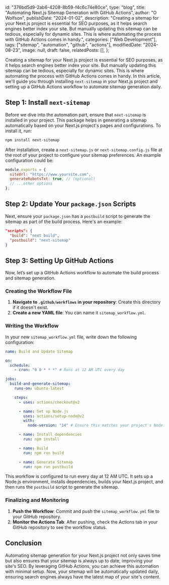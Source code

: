   id: "376bd5d9-2ab6-4208-8b59-f4c6c74e80ce",
  type: "blog",
  title: "Automating Next.js Sitemap Generation with GitHub Actions",
  author: "O Wolfson",
  publishDate: "2024-01-02",
  description:
    "Creating a sitemap for your Next.js project is essential for SEO purposes, as it helps search engines better index your site. But manually updating this sitemap can be tedious, especially for dynamic sites. This is where automating the process with GitHub Actions comes in handy.",
  categories: ["Web Development"],
  tags: ["sitemap", "automation", "github", "actions"],
  modifiedDate: "2024-08-23",
  image: null,
  draft: false,
  relatedPosts: [],
};

Creating a sitemap for your Next.js project is essential for SEO purposes, as it helps search engines better index your site. But manually updating this sitemap can be tedious, especially for dynamic sites. This is where automating the process with GitHub Actions comes in handy. In this article, we'll guide you through installing `next-sitemap` in your Next.js project and setting up a GitHub Actions workflow to automate sitemap generation daily.

## Step 1: Install `next-sitemap`

Before we dive into the automation part, ensure that `next-sitemap` is installed in your project. This package helps in generating a sitemap automatically based on your Next.js project's pages and configurations. To install it, run:

```bash
npm install next-sitemap
```

After installation, create a `next-sitemap.js` or `next-sitemap.config.js` file at the root of your project to configure your sitemap preferences. An example configuration could be:

```javascript
module.exports = {
  siteUrl: "https://www.yoursite.com",
  generateRobotsTxt: true, // (optional)
  // ...other options
};
```

## Step 2: Update Your `package.json` Scripts

Next, ensure your `package.json` has a `postbuild` script to generate the sitemap as part of the build process. Here's an example:

```json
"scripts": {
  "build": "next build",
  "postbuild": "next-sitemap"
}
```

## Step 3: Setting Up GitHub Actions

Now, let’s set up a GitHub Actions workflow to automate the build process and sitemap generation.

### Creating the Workflow File

1. **Navigate to `.github/workflows` in your repository**: Create this directory if it doesn't exist.
2. **Create a new YAML file**: You can name it `sitemap_workflow.yml`.

### Writing the Workflow

In your new `sitemap_workflow.yml` file, write down the following configuration:

```yaml
name: Build and Update Sitemap

on:
  schedule:
    - cron: "0 0 * * *" # Runs at 12 AM UTC every day

jobs:
  build-and-generate-sitemap:
    runs-on: ubuntu-latest

    steps:
      - uses: actions/checkout@v2

      - name: Set up Node.js
        uses: actions/setup-node@v2
        with:
          node-version: "14" # Ensure this matches your project's Node.js version

      - name: Install dependencies
        run: npm install

      - name: Build
        run: npm run build

      - name: Generate Sitemap
        run: npm run postbuild
```

This workflow is configured to run every day at 12 AM UTC. It sets up a Node.js environment, installs dependencies, builds your Next.js project, and then runs the `postbuild` script to generate the sitemap.

### Finalizing and Monitoring

1. **Push the Workflow**: Commit and push the `sitemap_workflow.yml` file to your GitHub repository.
2. **Monitor the Actions Tab**: After pushing, check the Actions tab in your GitHub repository to see the workflow status.

## Conclusion

Automating sitemap generation for your Next.js project not only saves time but also ensures that your sitemap is always up to date, improving your site's SEO. By leveraging GitHub Actions, you can achieve this automation with minimal setup. Now, your sitemap will be automatically updated daily, ensuring search engines always have the latest map of your site's content.
